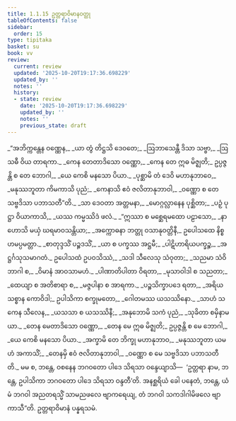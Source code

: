 ```yaml
---
title: 1.1.15 ဥတ္တရာဝိမာနဝတ္ထု
tableOfContents: false
sidebar:
  order: 15
type: tipitaka
basket: su
book: vv
review:
  current: review
  updated: '2025-10-20T19:17:36.698229'
  updated_by: ''
  notes: ''
  history:
  - state: review
    date: '2025-10-20T19:17:36.698229'
    updated_by: ''
    notes: ''
    previous_state: draft
---
```



<DynamicBreadcrumb />


<ReviewStatus review={frontmatter.review} showDetails={true} />

<HypothesisAnnotation frontmatter={frontmatter} />

<Division number="124" book="vv" e="ch" v="19" p="16">

<Paragraph number="139" type="verses" book="vv">
_“အဘိက္ကန္တေန ဝဏ္ဏေန,_  
_ယာ တွံ တိဋ္ဌသိ ဒေဝတေ;_  
_ဩဘာသေန္တီ ဒိသာ သဗ္ဗာ,_  
_ဩသဓီ ဝိယ တာရကာ._  

</Paragraph>

</Division>
<Division number="125" book="vv" e="ch" v="19" p="16">

<Paragraph number="140" type="verses" book="vv">
_ကေန တေတာဒိသော ဝဏ္ဏော,_  
_ကေန တေ ဣဓ မိဇ္ဈတိ;_  
ဥပ္ပဇ္ဇန္တိ စ တေ ဘောဂါ,_  
_ယေ ကေစိ မနသော ပိယာ._  

</Paragraph>

</Division>
<Division number="126" book="vv" e="ch" v="19" p="17">

<Paragraph number="141" type="verses" book="vv">
_ပုစ္ဆာမိ တံ ဒေဝိ မဟာနုဘာဝေ,_  
_မနုဿဘူတာ ကိမကာသိ ပုညံ;_  
_ကေနာသိ ဧဝံ ဇလိတာနုဘာဝါ,_  
_ဝဏ္ဏော စ တေ သဗ္ဗဒိသာ ပဘာသတီ”တိ._  

</Paragraph>

</Division>
<Division number="127" book="vv" e="ch" v="19" p="17">

<Paragraph number="142" type="verses" book="vv">
_သာ ဒေဝတာ အတ္တမနာ,_  
_မောဂ္ဂလ္လာနေန ပုစ္ဆိတာ;_  
_ပဉှံ ပုဋ္ဌာ ဝိယာကာသိ,_  
_ယဿ ကမ္မဿိဒံ ဖလံ._  

</Paragraph>

</Division>
<Division number="128" book="vv" e="ch" v="19" p="17">

<Paragraph number="143" type="verses" book="vv">
_“ဣဿာ စ မစ္ဆေရမထော ပဠာသော,_  
_နာဟောသိ မယှံ ဃရမာဝသန္တိယာ;_  
_အက္ကောဓနာ ဘတ္တု ဝသာနုဝတ္တိနီ,_  
ဥပေါသထေ နိစ္စဟမပ္ပမတ္တာ._  

</Paragraph>

</Division>
<Division number="129" book="vv" e="ch" v="19" p="17">

<Paragraph number="144" type="verses" book="vv">
_စာတုဒ္ဒသိံ ပဉ္စဒသိံ,_  
_ယာ စ ပက္ခဿ အဋ္ဌမီ;_  
_ပါဋိဟာရိယပက္ခဉ္စ,_  
_အဋ္ဌင်္ဂသုသမာဂတံ._  

</Paragraph>

</Division>
<Division number="130" book="vv" e="ch" v="19" p="17">

<Paragraph number="145" type="verses" book="vv">
ဥပေါသထံ ဥပဝသိဿံ,_  
_သဒါ သီလေသု သံဝုတာ;_  
_သညမာ သံဝိဘာဂါ စ,_  
_ဝိမာနံ အာဝသာမဟံ._  

</Paragraph>

</Division>
<Division number="131" book="vv" e="ch" v="19" p="17">

<Paragraph number="146" type="verses" book="vv">
_ပါဏာတိပါတာ ဝိရတာ,_  
_မုသာဝါဒါ စ သညတာ;_  
_ထေယျာ စ အတိစာရာ စ,_  
_မဇ္ဇပါနာ စ အာရကာ._  

</Paragraph>

</Division>
<Division number="132" book="vv" e="ch" v="19" p="17">

<Paragraph number="147" type="verses" book="vv">
_ပဉ္စသိက္ခာပဒေ ရတာ,_  
_အရိယသစ္စာန ကောဝိဒါ;_  
ဥပါသိကာ စက္ခုမတော,_  
_ဂေါတမဿ ယသဿိနော._  

</Paragraph>

</Division>
<Division number="133" book="vv" e="ch" v="19" p="17">

<Paragraph number="148" type="verses" book="vv">
_သာဟံ သကေန သီလေန,_  
_ယသသာ စ ယသဿိနီ;_  
_အနုဘောမိ သကံ ပုညံ,_  
_သုခိတာ စမှိနာမယာ._  

</Paragraph>

</Division>
<Division number="134" book="vv" e="ch" v="19" p="17">

<Paragraph number="149" type="verses" book="vv">
_တေန မေတာဒိသော ဝဏ္ဏော,_  
_တေန မေ ဣဓ မိဇ္ဈတိ;_  
ဥပ္ပဇ္ဇန္တိ စ မေ ဘောဂါ,_  
_ယေ ကေစိ မနသော ပိယာ._  

</Paragraph>

</Division>
<Division number="135" book="vv" e="ch" v="19" p="17">

<Paragraph number="150" type="verses" book="vv">
_အက္ခာမိ တေ ဘိက္ခု မဟာနုဘာဝ,_  
_မနုဿဘူတာ ယမဟံ အကာသိံ;_  
_တေနမှိ ဧဝံ ဇလိတာနုဘာဝါ,_  
_ဝဏ္ဏော စ မေ သဗ္ဗဒိသာ ပဘာသတီတိ._  

</Paragraph>

</Division>
<Division number="136" book="vv" e="ch" v="19" p="18">

<Paragraph number="151" book="vv">
မမ စ, ဘန္တေ, ဝစနေန ဘဂဝတော ပါဒေ သိရသာ ဝန္ဒေယျာသိ—  ‘ဥတ္တရာ နာမ, ဘန္တေ, ဥပါသိကာ ဘဂဝတော ပါဒေ သိရသာ ဝန္ဒတီ’တိ. အနစ္ဆရိယံ ခေါ ပနေတံ, ဘန္တေ, ယံ မံ ဘဂဝါ အညတရသ္မိံ သာမညဖလေ ဗျာကရေယျ, တံ ဘဂဝါ သကဒါဂါမိဖလေ ဗျာကာသီ”တိ.

</Paragraph>
</Division>

<Paragraph number="152" type="center" book="vv">
ဥတ္တရာဝိမာနံ ပန္နရသမံ.
</Paragraph>